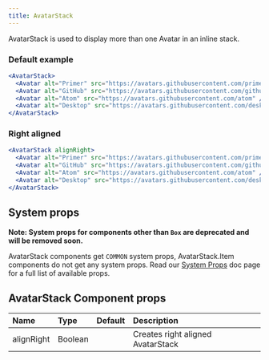 ```yaml
---
title: AvatarStack
---
```


AvatarStack is used to display more than one Avatar in an inline stack.

### Default example

```jsx live
<AvatarStack>
  <Avatar alt="Primer" src="https://avatars.githubusercontent.com/primer" />
  <Avatar alt="GitHub" src="https://avatars.githubusercontent.com/github" />
  <Avatar alt="Atom" src="https://avatars.githubusercontent.com/atom" />
  <Avatar alt="Desktop" src="https://avatars.githubusercontent.com/desktop" />
</AvatarStack>
```

### Right aligned

```jsx live
<AvatarStack alignRight>
  <Avatar alt="Primer" src="https://avatars.githubusercontent.com/primer" />
  <Avatar alt="GitHub" src="https://avatars.githubusercontent.com/github" />
  <Avatar alt="Atom" src="https://avatars.githubusercontent.com/atom" />
  <Avatar alt="Desktop" src="https://avatars.githubusercontent.com/desktop" />
</AvatarStack>
```

## System props

**Note: System props for components other than `Box` are deprecated and will be removed soon.**

AvatarStack components get `COMMON` system props, AvatarStack.Item components do not get any system props. Read our [System Props](/system-props) doc page for a full list of available props.

## AvatarStack Component props

| Name       | Type    | Default | Description                       |
| :--------- | :------ | :-----: | :-------------------------------- |
| alignRight | Boolean |         | Creates right aligned AvatarStack |
